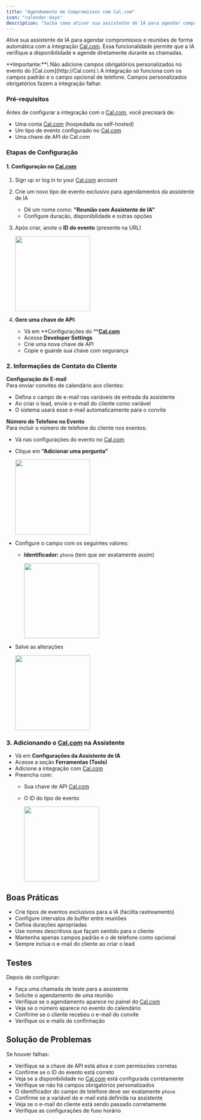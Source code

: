 ```yaml
---
title: "Agendamento de Compromissos com Cal.com"
icon: "calendar-days"
description: "Saiba como ativar sua assistente de IA para agendar compromissos usando a integração com o Cal.com "
---
```


Ative sua assistente de IA para agendar compromissos e reuniões de forma automática com a integração [Cal.com](http://Cal.com). Essa funcionalidade permite que a IA verifique a disponibilidade e agende diretamente durante as chamadas.

<Warning>
  **Importante:**\
  Não adicione campos obrigatórios personalizados no evento do [Cal.com](http://Cal.com).\
  A integração só funciona com os campos padrão e o campo opcional de telefone. Campos personalizados obrigatórios fazem a integração falhar.
</Warning>

### Pré-requisitos

Antes de configurar a integração com o [Cal.com](http://Cal.com), você precisará de:

- Uma conta [Cal.com](http://Cal.com) (hospedada ou self-hosted)
- Um tipo de evento configurado no [Cal.com](http://Cal.com)
- Uma chave de API do Cal.com

### Etapas de Configuração

#### 1. Configuração no [Cal.com](http://Cal.com)

1. Sign up or log in to your [Cal.com](https://cal.com/) account
2. Crie um novo tipo de evento exclusivo para agendamentos da assistente de IA
   - Dê um nome como: **"Reunião com Assistente de IA"**
   - Configure duração, disponibilidade e outras opções
3. Após criar, anote o **ID do evento** (presente na URL)

   <img
     height="200"
     src="/resources/cal-event-id.png"
   />
4. **Gere uma chave de API:**
   - Vá em **Configurações do **[**Cal.com**](http://Cal.com)
   - Acesse **Developer Settings**
   - Crie uma nova chave de API
   - Copie e guarde sua chave com segurança

### 2. Informações de Contato do Cliente

**Configuração de E-mail**\
Para enviar convites de calendário aos clientes:

- Defina o campo de e-mail nas variáveis de entrada da assistente
- Ao criar o lead, envie o e-mail do cliente como variável
- O sistema usará esse e-mail automaticamente para o convite

**Número de Telefone no Evento**\
Para incluir o número de telefone do cliente nos eventos:

- Vá nas configurações do evento no [Cal.com](http://Cal.com)
- Clique em **“Adicionar uma pergunta”**

  <img
    height="200"
    src="/resources/cal-event-settings.jpeg"
  />
- Configure o campo com os seguintes valores:
  - **Identificador:** `phone` (tem que ser exatamente assim)

    <img
      height="200"
      src="/resources/cal-phone-field.jpeg"
    />
- Salve as alterações

  <img
    height="200"
    src="/resources/cal-save.jpeg"
  />

### 3. Adicionando o [Cal.com](http://Cal.com) na Assistente

- Vá em **Configurações da Assistente de IA**
- Acesse a seção **Ferramentas (Tools)**
- Adicione a integração com [Cal.com](http://Cal.com)
- Preencha com:
  - Sua chave de API [Cal.com](http://Cal.com)
  - O ID do tipo de evento

    <img
      height="200"
      src="/resources/cal-tool.png"
    />

## Boas Práticas

- Crie tipos de eventos exclusivos para a IA (facilita rastreamento)
- Configure intervalos de buffer entre reuniões
- Defina durações apropriadas
- Use nomes descritivos que façam sentido para o cliente
- Mantenha apenas campos padrão e o de telefone como opcional
- Sempre inclua o e-mail do cliente ao criar o lead

## Testes

Depois de configurar:

- Faça uma chamada de teste para a assistente
- Solicite o agendamento de uma reunião
- Verifique se o agendamento aparece no painel do [Cal.com](http://Cal.com)
- Veja se o número aparece no evento do calendário
- Confirme se o cliente recebeu o e-mail do convite
- Verifique os e-mails de confirmação

## Solução de Problemas

Se houver falhas:

- Verifique se a chave de API está ativa e com permissões corretas
- Confirme se o ID do evento está correto
- Veja se a disponibilidade no [Cal.com](http://Cal.com) está configurada corretamente
- Verifique se não há campos obrigatórios personalizados
- O identificador do campo de telefone deve ser exatamente `phone`
- Confirme se a variável de e-mail está definida na assistente
- Veja se o e-mail do cliente está sendo passado corretamente
- Verifique as configurações de fuso horário